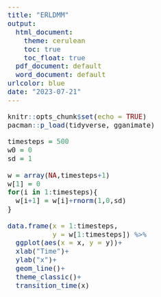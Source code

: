 ```yaml
---
title: "ERLDMM"
output:
  html_document:
    theme: cerulean
    toc: true
    toc_float: true
  pdf_document: default
  word_document: default
urlcolor: blue
date: "2023-07-21"
---
```


<style type="text/css">
  body{
  font-size: 14pt;
}
</style>


```r
knitr::opts_chunk$set(echo = TRUE)
pacman::p_load(tidyverse, gganimate)

```


```r
timesteps = 500
w0 = 0
sd = 1

w = array(NA,timesteps+1)
w[1] = 0
for(i in 1:timesteps){
  w[i+1] = w[i]+rnorm(1,0,sd)
}

data.frame(x = 1:timesteps,
           y = w[1:timesteps]) %>% 
  ggplot(aes(x = x, y = y))+
  xlab("Time")+
  ylab("x")+
  geom_line()+
  theme_classic()+
  transition_time(x)


```

